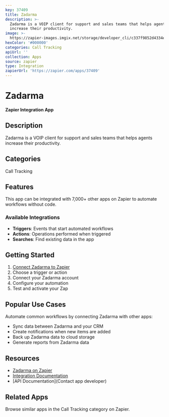 ```yaml
---
key: 37409
title: Zadarma
description: >-
  Zadarma is a VOIP client for support and sales teams that helps agents
  increase their productivity.
image: >-
  https://zapier-images.imgix.net/storage/developer_cli/c337f9852d4334ec13c21c0b57499d61_2.png?auto=format%2Ccompress&ixlib=python-3.0.0&q=50
hexColor: '#000000'
categories: Call Tracking
apiUrl: ''
collection: Apps
source: zapier
type: Integration
zapierUrl: 'https://zapier.com/apps/37409'
---
```

# Zadarma

**Zapier Integration App**

## Description

Zadarma is a VOIP client for support and sales teams that helps agents increase their productivity.

## Categories

Call Tracking

## Features

This app can be integrated with 7,000+ other apps on Zapier to automate workflows without code.

### Available Integrations

- **Triggers**: Events that start automated workflows
- **Actions**: Operations performed when triggered
- **Searches**: Find existing data in the app

## Getting Started

1. [Connect Zadarma to Zapier](https://zapier.com/apps/37409)
2. Choose a trigger or action
3. Connect your Zadarma account
4. Configure your automation
5. Test and activate your Zap

## Popular Use Cases

Automate common workflows by connecting Zadarma with other apps:

- Sync data between Zadarma and your CRM
- Create notifications when new items are added
- Back up Zadarma data to cloud storage
- Generate reports from Zadarma data

## Resources

- [Zadarma on Zapier](https://zapier.com/apps/37409)
- [Integration Documentation](https://zapier.com/apps/37409/integrations)
- [API Documentation](Contact app developer)

## Related Apps

Browse similar apps in the Call Tracking category on Zapier.
